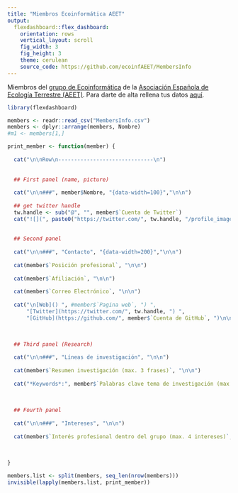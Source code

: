 ```yaml
---
title: "Miembros Ecoinformática AEET"
output: 
  flexdashboard::flex_dashboard:
    orientation: rows
    vertical_layout: scroll
    fig_width: 3
    fig_height: 3
    theme: cerulean
    source_code: https://github.com/ecoinfAEET/MembersInfo
---
```


Miembros del [grupo de Ecoinformática](http://www.aeet.org/EcoInformatica_383_p.htm) de la [Asociación Española de Ecología Terrestre (AEET)](http://www.aeet.org/). Para darte de alta rellena tus datos [aquí](https://docs.google.com/forms/d/e/1FAIpQLScCIlXvN2LtOkj1MNFPK-UzTfkK8jg5ZMXT0OgjyUUJdndo2Q/viewform?c=0&w=1).


```r
library(flexdashboard)
```


```r
members <- readr::read_csv("MembersInfo.csv")
members <- dplyr::arrange(members, Nombre)
#m1 <- members[1,]
```

```r
print_member <- function(member) {
  
  cat("\n\nRow\n------------------------------\n")
  
  
  ## First panel (name, picture)
  
  cat("\n\n###", member$Nombre, "{data-width=100}","\n\n")
  
  ## get twitter handle
  tw.handle <- sub("@", "", member$`Cuenta de Twitter`)
  cat("![](", paste0("https://twitter.com/", tw.handle, "/profile_image?size=normal"), "){width=250px}\n", sep = "")
  
  
  ## Second panel
  
  cat("\n\n###", "Contacto", "{data-width=200}","\n\n")
  
  cat(member$`Posición profesional`, "\n\n")
  
  cat(member$`Afiliación`, "\n\n")
  
  cat(member$`Correo Electrónico`, "\n\n")
  
  cat("\n[Web]() ", #member$`Pagina web`, ") ", 
      "[Twitter](https://twitter.com/", tw.handle, ") ", 
      "[GitHub](https://github.com/", member$`Cuenta de GitHub`, ")\n\n", sep = "")
  

  
  ## Third panel (Research)
  
  cat("\n\n###", "Líneas de investigación", "\n\n")
  
  cat(member$`Resumen investigación (max. 3 frases)`, "\n\n")
  
  cat("*Keywords*:", member$`Palabras clave tema de investigación (max. 6)`, "\n\n")
  
  
  
  ## Fourth panel
  
  cat("\n\n###", "Intereses", "\n\n")
  
  cat(member$`Interés profesional dentro del grupo (max. 4 intereses)`, "\n\n")
  
  
  
}
```

```r
members.list <- split(members, seq_len(nrow(members)))
invisible(lapply(members.list, print_member))
```

